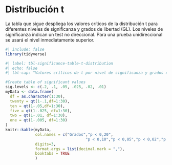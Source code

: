 # Distribución t {#sec-distribución-t-appendix}

La tabla que sigue despliega los valores críticos de la distribución t para diferentes niveles de significanza y grados de libertad (GL). Los niveles de significanza indican un test no direccional. Para una prueba unidireccional se usará el nivel inmediatamente superior.

```r
#| include: false
library(tidyverse)
```

```r
#| label: tbl-significance-table-t-distribution
#| echo: false
#| tbl-cap: "Valores críticos de t por nivel de significanza y grados de libertad."

#Create table of significant values
sig.levels <- c(.2, .1, .05, .025, .02, .01)
myData <- data.frame(
  df = as.character(1:30),
  twenty = qt(1-.1,df=1:30),
  ten = qt(1-.05,df=1:30),
  five = qt(1-.025, df=1:30),
  two = qt(1-.01, df=1:30),
  one = qt(1-.005, df=1:30)
)
knitr::kable(myData, 
             col.names = c("Grados","p < 0,20",
                                   "p < 0,10","p < 0,05","p < 0,02","p < 0,01"),
             digits=3,
             format.args = list(decimal.mark = ","),
             booktabs = TRUE
             )
```
